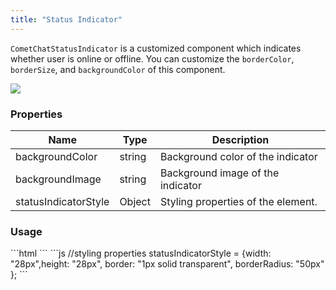 ```yaml
---
title: "Status Indicator"
---
```


`CometChatStatusIndicator` is a customized component which indicates whether user is online or offline. You can customize the `borderColor`, `borderSize`, and `backgroundColor` of this component.

<Frame>
  <img src="/images/917825b6-ltyjb5ctoay86mcws67c02sfyfnsf6ffp68u0oznn0vp6m6f28tlfvdmsmhjxjhe-009bb23d6fec659cca5735a2a1baa79c.png" />
</Frame>

### Properties

| Name                 | Type   | Description                        |
| -------------------- | ------ | ---------------------------------- |
| backgroundColor      | string | Background color of the indicator  |
| backgroundImage      | string | Background image of the indicator  |
| statusIndicatorStyle | Object | Styling properties of the element. |

### Usage

<Tabs>
<Tab title="HTML">
```html
<!--use the element-->
<cometchat-status-indicator
[statusIndicatorStyle]="statusIndicatorStyle"
></cometchat-status-indicator>
```

</Tab>

<Tab title="JavaScript">
```js
//styling properties 
statusIndicatorStyle = {width: "28px",height: "28px", border: "1px solid transparent", borderRadius: "50px" };
```

</Tab>

</Tabs>
